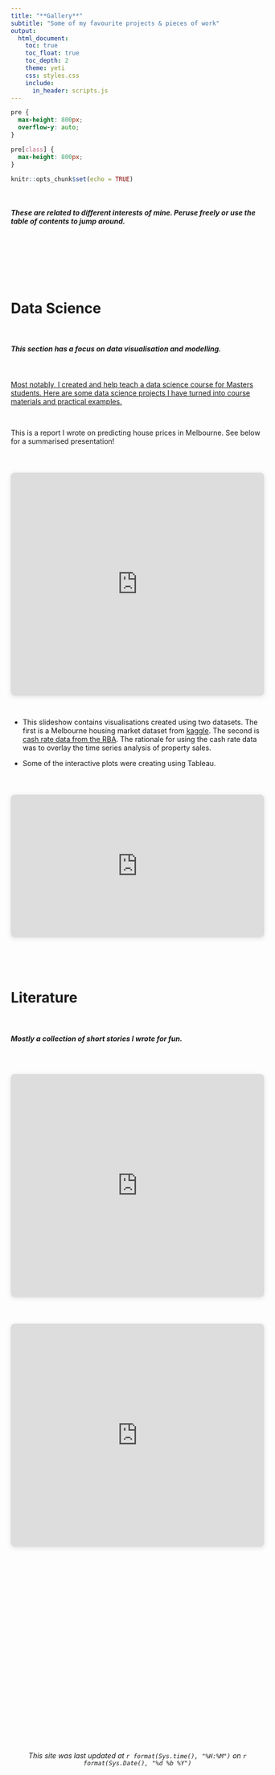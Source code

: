 ```yaml
---
title: "**Gallery**"
subtitle: "Some of my favourite projects & pieces of work"
output:
  html_document:
    toc: true
    toc_float: true
    toc_depth: 2
    theme: yeti
    css: styles.css
    include:
      in_header: scripts.js
---
```


```css
pre {
  max-height: 800px;
  overflow-y: auto;
}

pre[class] {
  max-height: 800px;
}
```

```r
knitr::opts_chunk$set(echo = TRUE)
```

<!-- Add JavaScript for page transition -->
<!-- Add JavaScript for page transition -->

<br>

<h5>These are related to different interests of mine. Peruse freely or use the table of contents to jump around.</h5>


<br>
<br>
<br>
<br>
<br>

# Data Science

<br>

<h5>This section has a focus on data visualisation and modelling.</h5>

<br>

[Most notably, I created and help teach a data science course for Masters students. Here are some data science projects I have turned into course materials and practical examples.](https://concptl.github.io/eda-examples/)

<br>

This is a report I wrote on predicting house prices in Melbourne. See below for a summarised presentation!

<br>

<div style="position: relative; width: 100%; max-width: 600px; height: 0; padding-top: 88%;
 padding-bottom: 0; box-shadow: 0 2px 8px 0 rgba(63,69,81,0.16); margin-top: 1.6em; margin-bottom: 0.9em; overflow: hidden;
 border-radius: 8px; will-change: transform; margin-left: auto; margin-right: auto;">
  <iframe loading="lazy" style="position: absolute; width: 100%; height: 100%; top: 0; left: 0; border: none; padding: 0; margin: 0;"
    src="https://drive.google.com/file/d/1TMzfM_B8470IlZ6tHNOCPsiuF2CFVg8e/preview" allowfullscreen="allowfullscreen" allow="fullscreen">
  </iframe>
</div>
<a href="https://drive.google.com/file/d/1TMzfM_B8470IlZ6tHNOCPsiuF2CFVg8e/preview" target="_blank" rel="noopener"></a>

<br>

* This slideshow contains visualisations created using two datasets. The first is a Melbourne housing market dataset from  [kaggle](https://www.kaggle.com/datasets/anthonypino/melbourne-housing-market). The second is [cash rate data from the RBA](https://www.rba.gov.au/statistics/cash-rate/). The rationale for using the cash rate data was to overlay the time series analysis of property sales. 

* Some of the interactive plots were creating using Tableau.

<br>

<div style="position: relative; width: 100%; height: 0; padding-top: 56.2500%;
 padding-bottom: 0; box-shadow: 0 2px 8px 0 rgba(63,69,81,0.16); margin-top: 1.6em; margin-bottom: 0.9em; overflow: hidden;
 border-radius: 8px; will-change: transform;">
  <iframe loading="lazy" style="position: absolute; width: 100%; height: 100%; top: 0; left: 0; border: none; padding: 0;margin: 0;"
    src="https:&#x2F;&#x2F;www.canva.com&#x2F;design&#x2F;DAFxgC0YEks&#x2F;view?embed" allowfullscreen="allowfullscreen" allow="fullscreen">
  </iframe>
</div>
<a href="https:&#x2F;&#x2F;www.canva.com&#x2F;design&#x2F;DAFxgC0YEks&#x2F;view?utm_content=DAFxgC0YEks&amp;utm_campaign=designshare&amp;utm_medium=embeds&amp;utm_source=link" target="_blank" rel="noopener"></a> 

<br>
<br>
<br>

# Literature

<br>

<h5>Mostly a collection of short stories I wrote for fun.</h5>

<br>

<div style="position: relative; width: 100%; max-width: 600px; height: 0; padding-top: 88%;
 padding-bottom: 0; box-shadow: 0 2px 8px 0 rgba(63,69,81,0.16); margin-top: 1.6em; margin-bottom: 0.9em; overflow: hidden;
 border-radius: 8px; will-change: transform; margin-left: auto; margin-right: auto;">
  <iframe loading="lazy" style="position: absolute; width: 100%; height: 100%; top: 0; left: 0; border: none; padding: 0; margin: 0;"
    src="https://drive.google.com/file/d/1YGfCXUJf35W4Zazq2WKSXT_o0JfNT5LT/preview" allowfullscreen="allowfullscreen" allow="fullscreen">
  </iframe>
</div>
<a href="https://drive.google.com/file/d/1YGfCXUJf35W4Zazq2WKSXT_o0JfNT5LT/preview" target="_blank" rel="noopener"></a>

<br>

<div style="position: relative; width: 100%; max-width: 600px; height: 0; padding-top: 88%;
 padding-bottom: 0; box-shadow: 0 2px 8px 0 rgba(63,69,81,0.16); margin-top: 1.6em; margin-bottom: 0.9em; overflow: hidden;
 border-radius: 8px; will-change: transform; margin-left: auto; margin-right: auto;">
  <iframe loading="lazy" style="position: absolute; width: 100%; height: 100%; top: 0; left: 0; border: none; padding: 0; margin: 0;"
    src="https://drive.google.com/file/d/1U53DaRQTsMfUew8muTB3caN4SfE6qvA5/preview" allowfullscreen="allowfullscreen" allow="fullscreen">
  </iframe>
</div>
<a href="https://drive.google.com/file/d/1U53DaRQTsMfUew8muTB3caN4SfE6qvA5/preview" target="_blank" rel="noopener"></a>









</br>
</br>
</br>
</br>
<br>
<br>
<br>
<br>
<br>
<br>
<br>
<br>
<br>
<br>
<br>
<br>
<br>
<br>
<br>
<br>
<br>
<br>

<h6>
<center>*This site was last updated at `r format(Sys.time(), "%H:%M")` on `r format(Sys.Date(), "%d %b %Y")`*</center>
</h6>

